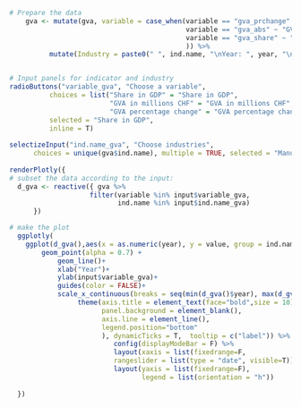 
```r
# Prepare the data
    gva <- mutate(gva, variable = case_when(variable == "gva_prchange" ~ "GVA percentage change", 
                                            variable == "gva_abs" ~ "GVA in millions CHF",
                                            variable == "gva_share" ~ "Share in GDP"
                                            )) %>%
          mutate(Industry = paste0(" ", ind.name, "\nYear: ", year, "\nIndicator: ", variable, "\nValue: ", round(value, 2)))


# Input panels for indicator and industry
radioButtons("variable_gva", "Choose a variable",
          choices = list("Share in GDP" = "Share in GDP",
                         "GVA in millions CHF" = "GVA in millions CHF", 
                         "GVA percentage change" = "GVA percentage change"),
          selected = "Share in GDP", 
          inline = T)
          
selectizeInput("ind.name_gva", "Choose industries",
      choices = unique(gva$ind.name), multiple = TRUE, selected = "Manufacture of basic pharmaceutical products and pharmaceutical preparations")
  
renderPlotly({
# subset the data according to the input:
  d_gva <- reactive({ gva %>%
                    filter(variable %in% input$variable_gva,
                           ind.name %in% input$ind.name_gva)
      }) 

# make the plot
  ggplotly(  
    ggplot(d_gva(),aes(x = as.numeric(year), y = value, group = ind.name, colour = ind.name, label = Industry)) +
        geom_point(alpha = 0.7) +  
            geom_line()+
            xlab("Year")+
            ylab(input$variable_gva)+
            guides(color = FALSE)+
            scale_x_continuous(breaks = seq(min(d_gva()$year), max(d_gva()$year), by = 5)) +
                 theme(axis.title = element_text(face="bold",size = 10),
                       panel.background = element_blank(),
                       axis.line = element_line(),
                       legend.position="bottom"
                       ), dynamicTicks = T,  tooltip = c("label")) %>%
                          config(displayModeBar = F) %>%
                          layout(xaxis = list(fixedrange=F, 
                          rangeslider = list(type = "date", visible=T))) %>%
                          layout(yaxis = list(fixedrange=F),
                                 legend = list(orientation = "h"))
    
  })

```
